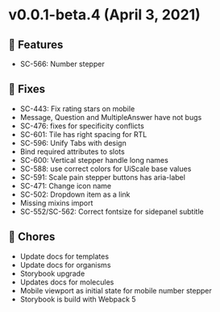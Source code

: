 
<Meta title="Releases/v0.0.1-beta.4" />

# v0.0.1-beta.4 (April 3, 2021)

## 🚀 Features
- SC-566: Number stepper

## 🐛 Fixes
- SC-443: Fix rating stars on mobile
- Message, Question and MultipleAnswer have not bugs
- SC-476: fixes for specificity conflicts
- SC-601: Tile has right spacing for RTL
- SC-596: Unify Tabs with design
- Bind required attributes to slots
- SC-600: Vertical stepper handle long names
- SC-588: use correct colors for UiScale base values
- SC-591: Scale pain stepper buttons has aria-label
- SC-471: Change icon name
- SC-502: Dropdown item as a link
- Missing mixins import
- SC-552/SC-562: Correct fontsize for sidepanel subtitle

## 🧹 Chores
- Update docs for templates
- Update docs for organisms
- Storybook upgrade
- Updates docs for molecules
- Mobile viewport as initial state for mobile number stepper
- Storybook is build with Webpack 5
